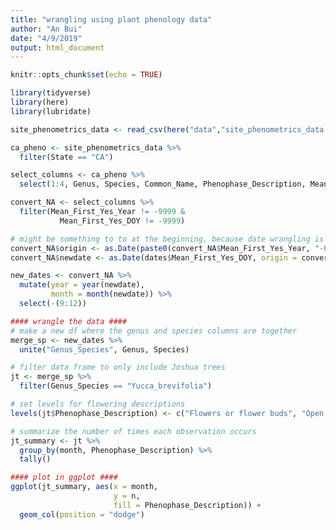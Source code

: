 ```yaml
---
title: "wrangling using plant phenology data"
author: "An Bui"
date: "4/9/2019"
output: html_document
---
```


```r
knitr::opts_chunk$set(echo = TRUE)
```

```r
library(tidyverse)
library(here)
library(lubridate)
```

```r
site_phenometrics_data <- read_csv(here("data","site_phenometrics_data.csv"))
```

```r
ca_pheno <- site_phenometrics_data %>%
  filter(State == "CA")
```

```r
select_columns <- ca_pheno %>% 
  select(1:4, Genus, Species, Common_Name, Phenophase_Description, Mean_First_Yes_Year, Mean_First_Yes_DOY)
```

```r
convert_NA <- select_columns %>% 
  filter(Mean_First_Yes_Year != -9999 &
           Mean_First_Yes_DOY != -9999)
```

```r
# might be something to to at the beginning, because date wrangling is not really in the scope of this whole thing
convert_NA$origin <- as.Date(paste0(convert_NA$Mean_First_Yes_Year, "-01-01", tz = "UTC"))
convert_NA$newdate <- as.Date(dates$Mean_First_Yes_DOY, origin = convert_NA$origin, tz = "UTC")
```

```r
new_dates <- convert_NA %>% 
  mutate(year = year(newdate),
         month = month(newdate)) %>% 
  select(-(9:12))
```

```r
#### wrangle the data ####
# make a new df where the genus and species columns are together
merge_sp <- new_dates %>% 
  unite("Genus_Species", Genus, Species)

# filter data frame to only include Joshua trees
jt <- merge_sp %>% 
  filter(Genus_Species == "Yucca_brevifolia")

# set levels for flowering descriptions
levels(jt$Phenophase_Description) <- c("Flowers or flower buds", "Open flowers", "Pollen release (flowers)")

# summarize the number of times each observation occurs
jt_summary <- jt %>% 
  group_by(month, Phenophase_Description) %>% 
  tally()

#### plot in ggplot ####
ggplot(jt_summary, aes(x = month, 
                       y = n, 
                       fill = Phenophase_Description)) +
  geom_col(position = "dodge")
```


